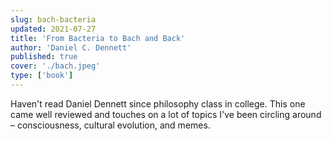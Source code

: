 ```yaml
---
slug: bach-bacteria
updated: 2021-07-27
title: 'From Bacteria to Bach and Back'
author: 'Daniel C. Dennett'
published: true
cover: './bach.jpeg'
type: ['book']
---
```


<ReadingContext url="https://www.librarything.com/work/18091946">

Haven't read Daniel Dennett since  philosophy class in college. This one came well reviewed and touches on a lot of topics I've been circling around – consciousness, cultural evolution, and memes.

</ReadingContext>

